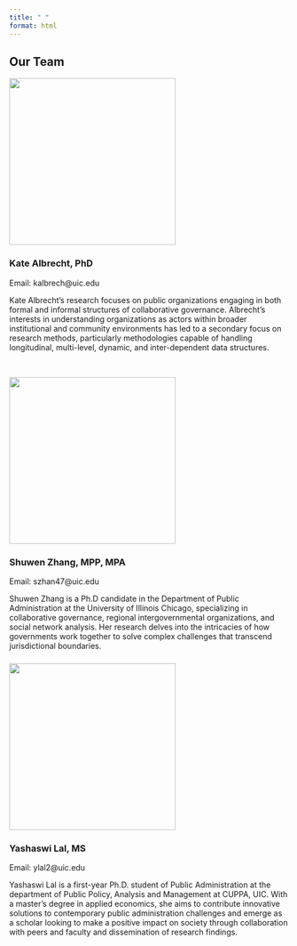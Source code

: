 ```yaml
---
title: " "
format: html
---
```


## Our Team

![](Team%20Bio/katealbrecht.jpg){width="300"}

### **Kate Albrecht, PhD**

Email: kalbrech\@uic.edu

Kate Albrecht’s research focuses on public organizations engaging in both formal and informal structures of collaborative governance. Albrecht’s interests in understanding organizations as actors within broader institutional and community environments has led to a secondary focus on research methods, particularly methodologies capable of handling longitudinal, multi-level, dynamic, and inter-dependent data structures.

\

![](Team%20Bio/Shuwen.jpg){width="300"}

### Shuwen Zhang, MPP, MPA

Email: szhan47\@uic.edu

Shuwen Zhang is a Ph.D candidate in the Department of Public Administration at the University of Illinois Chicago, specializing in collaborative governance, regional intergovernmental organizations, and social network analysis. Her research delves into the intricacies of how governments work together to solve complex challenges that transcend jurisdictional boundaries. 

### ![](Team%20Bio/Yashaswi.jpg){width="300"}

### Yashaswi Lal, MS

Email: ylal2\@uic.edu

Yashaswi Lal is a first-year Ph.D. student of Public Administration at the department of Public Policy, Analysis and Management at CUPPA, UIC. With a master's degree in applied economics, she aims to contribute innovative solutions to contemporary public administration challenges and emerge as a scholar looking to make a positive impact on society through collaboration with peers and faculty and dissemination of research findings.
